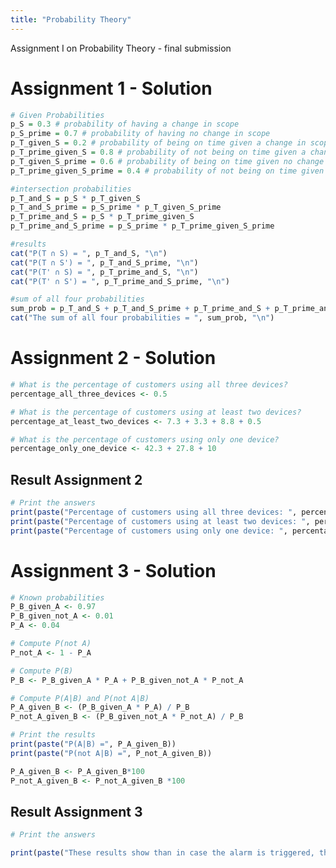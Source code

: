 ```yaml
---
title: "Probability Theory"
---
```


::: callout-note
Assignment I on Probability Theory - final submission
:::


# Assignment 1 - Solution 


```r
# Given Probabilities
p_S = 0.3 # probability of having a change in scope
p_S_prime = 0.7 # probability of having no change in scope
p_T_given_S = 0.2 # probability of being on time given a change in scope
p_T_prime_given_S = 0.8 # probability of not being on time given a change in scope
p_T_given_S_prime = 0.6 # probability of being on time given no change in scope
p_T_prime_given_S_prime = 0.4 # probability of not being on time given no change in scope

#intersection probabilities
p_T_and_S = p_S * p_T_given_S
p_T_and_S_prime = p_S_prime * p_T_given_S_prime
p_T_prime_and_S = p_S * p_T_prime_given_S
p_T_prime_and_S_prime = p_S_prime * p_T_prime_given_S_prime

#results
cat("P(T ∩ S) = ", p_T_and_S, "\n")
cat("P(T ∩ S') = ", p_T_and_S_prime, "\n")
cat("P(T' ∩ S) = ", p_T_prime_and_S, "\n")
cat("P(T' ∩ S') = ", p_T_prime_and_S_prime, "\n")

#sum of all four probabilities
sum_prob = p_T_and_S + p_T_and_S_prime + p_T_prime_and_S + p_T_prime_and_S_prime
cat("The sum of all four probabilities = ", sum_prob, "\n")

```

# Assignment 2 - Solution
```r
# What is the percentage of customers using all three devices?
percentage_all_three_devices <- 0.5

# What is the percentage of customers using at least two devices?
percentage_at_least_two_devices <- 7.3 + 3.3 + 8.8 + 0.5

# What is the percentage of customers using only one device?
percentage_only_one_device <- 42.3 + 27.8 + 10

```
## Result Assignment 2
```r
# Print the answers
print(paste("Percentage of customers using all three devices: ", percentage_all_three_devices, "%"))
print(paste("Percentage of customers using at least two devices: ", percentage_at_least_two_devices, "%"))
print(paste("Percentage of customers using only one device: ", percentage_only_one_device, "%"))

```

# Assignment 3 - Solution
```r
# Known probabilities
P_B_given_A <- 0.97
P_B_given_not_A <- 0.01
P_A <- 0.04

# Compute P(not A)
P_not_A <- 1 - P_A

# Compute P(B)
P_B <- P_B_given_A * P_A + P_B_given_not_A * P_not_A

# Compute P(A|B) and P(not A|B)
P_A_given_B <- (P_B_given_A * P_A) / P_B
P_not_A_given_B <- (P_B_given_not_A * P_not_A) / P_B 

# Print the results
print(paste("P(A|B) =", P_A_given_B))
print(paste("P(not A|B) =", P_not_A_given_B))

P_A_given_B <- P_A_given_B*100
P_not_A_given_B <- P_not_A_given_B *100
```
## Result Assignment 3
```r
# Print the answers

print(paste("These results show than in case the alarm is triggered, there is a posibility of about ",P_not_A_given_B," % that the product is flawless and a probability of ", P_A_given_B, " % that the product is faulty"))


```




